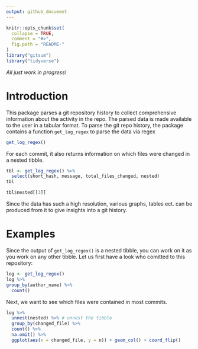 ```yaml
---
output: github_document
---
```


<!-- README.md is generated from README.Rmd. Please edit that file -->

```r
knitr::opts_chunk$set(
  collapse = TRUE,
  comment = "#>",
  fig.path = "README-"
)
library("gitsum")
library("tidyverse")
```

*All just work in progress!*

# Introduction
This package parses a git repository history to collect 
comprehensive information about the activity in the repo. The parsed 
data is made available to the user in a tabular format.
To parse the git repo history, the package contains a function `get_log_regex`
to parse the data via regex
```r
get_log_regex()
```

For each commit, it also returns information on which files were changed in a 
nested tibble.

```r
tbl <- get_log_regex() %>%
  select(short_hash, message, total_files_changed, nested)
tbl 
```
```r
tbl$nested[[3]]
```

Since the data has such a high resolution, various graphs, tables ect. 
can be produced from it to give insights into a git history.

# Examples
Since the output of `get_log_regex()` is a nested tibble, you can work on it 
as you work on any other tibble.
Let us first have a look who comitted to this repository:
```r
log <- get_log_regex()
log %>%
group_by(author_name) %>%
  count()
```

Next, we want to see which files were contained in most commits.
```r
log %>%
  unnest(nested) %>% # unnest the tibble
  group_by(changed_file) %>%
  count() %>%
  na.omit() %>%
  ggplot(aes(x = changed_file, y = n)) + geom_col() + coord_flip()

```

